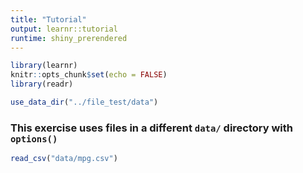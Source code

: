 ```yaml
---
title: "Tutorial"
output: learnr::tutorial
runtime: shiny_prerendered
---
```


```r
library(learnr)
knitr::opts_chunk$set(echo = FALSE)
library(readr)

use_data_dir("../file_test/data")
```

### This exercise uses files in a different `data/` directory with `options()`

```r
read_csv("data/mpg.csv")
```